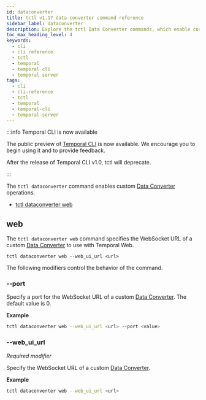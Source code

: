 ```yaml
---
id: dataconverter
title: tctl v1.17 data-converter command reference
sidebar_label: dataconverter
description: Explore the tctl Data Converter commands, which enable custom Data Converter operations on a Temporal Service.
toc_max_heading_level: 4
keywords:
  - cli
  - cli reference
  - tctl
  - temporal
  - temporal cli
  - temporal server
tags:
  - cli
  - cli-reference
  - tctl
  - temporal
  - temporal-cli
  - temporal-server
---
```


:::info Temporal CLI is now available

The public preview of [Temporal CLI](/cli) is now available.
We encourage you to begin using it and to provide feedback.

After the release of Temporal CLI v1.0, tctl will deprecate.

:::

The `tctl dataconverter` command enables custom [Data Converter](/dataconversion) operations.

- [tctl dataconverter web](#web)

## web

The `tctl dataconverter web` command specifies the WebSocket URL of a custom [Data Converter](/dataconversion) to use with Temporal Web.

`tctl dataconverter web --web_ui_url <url>`

The following modifiers control the behavior of the command.

### --port

Specify a port for the WebSocket URL of a custom [Data Converter](/dataconversion).
The default value is 0.

**Example**

```bash
tctl dataconverter web --web_ui_url <url> --port <value>
```

### --web_ui_url

_Required modifier_

Specify the WebSocket URL of a custom [Data Converter](/dataconversion).

**Example**

```bash
tctl dataconverter web --web_ui_url <url>
```
